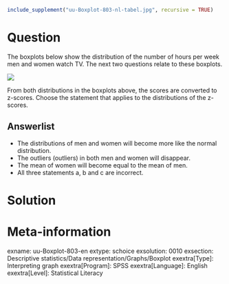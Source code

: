 ```r
include_supplement("uu-Boxplot-803-nl-tabel.jpg", recursive = TRUE)
```

Question
========
  
The boxplots below show the distribution of the number of hours per week men and women watch TV. The next two questions relate to these boxplots.


![](uu-Boxplot-803-nl-tabel.jpg)

From both distributions in the boxplots above, the scores are converted to z-scores. Choose the statement that applies to the distributions of the z-scores.


  
Answerlist
----------
* The distributions of men and women will become more like the normal distribution.
* The outliers (outliers) in both men and women will disappear.
* The mean of women will become equal to the mean of men.
* All three statements a, b and c are incorrect.

Solution
========

Meta-information
================
exname: uu-Boxplot-803-en
extype: schoice
exsolution: 0010
exsection: Descriptive statistics/Data representation/Graphs/Boxplot
exextra[Type]: Interpreting graph
exextra[Program]: SPSS
exextra[Language]: English
exextra[Level]: Statistical Literacy
